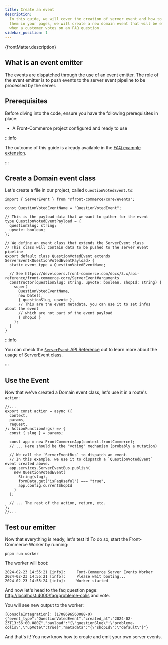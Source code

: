 ```yaml
---
title: Create an event
description:
  In this guide, we will cover the creation of server event and how to implement
  them in your pages, we will create a new domain event that will be emitted
  when a customer votes on an FAQ question.
sidebar_position: 1
---
```


<p>{frontMatter.description}</p>

## What is an event emitter

The events are dispatched through the use of an event emitter. The role of the
event emitter is to push events to the server event pipeline to be processed by
the server.

## Prerequisites

Before diving into the code, ensure you have the following prerequisites in
place:

- A Front-Commerce project configured and ready to use

:::info

The outcome of this guide is already available in the
[FAQ example extension](https://gitlab.blackswift.cloud/front-commerce/front-commerce/-/tree/main/skeleton/example-extensions/faq-demo).

:::

## Create a Domain event class

Let's create a file in our project, called `QuestionVotedEvent.ts`:

```tsx title="app/server-events/events/QuestionVotedEvent.ts"
import { ServerEvent } from "@front-commerce/core/events";

const QuestionVotedEventName = "QuestionVotedEvent";

// This is the payload data that we want to gather for the event
type QuestionVotedEventPayload = {
  questionSlug: string;
  upvote: boolean;
};

// We define an event class that extends the ServerEvent class
// This class will contain data to be pushed to the server event pipeline
export default class QuestionVotedEvent extends ServerEvent<QuestionVotedEventPayload> {
  static event_type = QuestionVotedEventName;

  // See https://developers.front-commerce.com/docs/3.x/api-reference/front-commerce-core/ServerEvent#arguments
  constructor(questionSlug: string, upvote: boolean, shopId: string) {
    super(
      QuestionVotedEventName,
      new Date(),
      { questionSlug, upvote },
      // This are the event metadata, you can use it to set infos about the event
      // which are not part of the event payload
      { shopId }
    );
  }
}
```

:::info

You can check the
[`ServerEvent` API Reference](/docs/3.x/api-reference/front-commerce-core/ServerEvent)
out to learn more about the usage of ServerEvent class.

:::

## Use the Event

Now that we've created a Domain event class, let's use it in a route's `action`:

```tsx title="app/routes/_main.faq.$slug.tsx"
//...
export const action = async ({
  context,
  params,
  request,
}: ActionFunctionArgs) => {
  const { slug } = params;

  const app = new FrontCommerceApp(context.frontCommerce);
  // ... Here should be the "voting" mechanism (probably a mutation)

  // We call the `ServerEventBus` to dispatch an event.
  // In this example, we use it to dispatch a `QuestionVotedEvent` event created above.
  app.services.ServerEventBus.publish(
    new QuestionVotedEvent(
      String(slug),
      formData.get("isFaqUseful") === "true",
      app.config.currentShopId
    )
  );

  // ... The rest of the action, return, etc.
};
//...
```

## Test our emitter

Now that everything is ready, let's test it! To do so, start the Front-Commerce
Worker by running:

```shell
pnpm run worker
```

The worker will boot:

```
2024-02-23 14:55:21 [info]:     Font-Commerce Server Events Worker
2024-02-23 14:55:21 [info]:     Please wait booting...
2024-02-23 14:55:24 [info]:     Worker started
```

And now let's head to the faq question page:
[http://localhost:4000/faq/probleme-colis](http://localhost:4000/faq/probleme-colis)
and vote.

You will see new output to the worker:

```
[ConsoleIntegration]: (1708696560088-0) {"event_type":"QuestionVotedEvent","created_at":"2024-02-23T13:56:00.080Z","payload":"{\"questionSlug\":\"probleme-colis\",\"upVote\":true}","metadata":"{\"shopId\":\"default\"}"}
```

And that's it! You now know how to create and emit your own server events.
